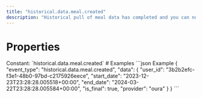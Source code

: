 ```yaml
---
title: "historical.data.meal.created"
description: "Historical pull of meal data has completed and you can now pull data for this resource."
---
```

# Properties
<ResponseField name="event_type" type="const string" required="true">
Constant: `historical.data.meal.created`
</ResponseField>
<ResponseField name="data" type="HistoricalDataCreated" required="true">
<Expandable title="HistoricalDataCreated" defaultOpen="true">
<ResponseField name="user_id" type="string" required="true">
</ResponseField>
<ResponseField name="start_date" type="string" required="true">
</ResponseField>
<ResponseField name="end_date" type="string" required="true">
</ResponseField>
<ResponseField name="is_final" type="boolean" required="true">
</ResponseField>
<ResponseField name="provider" type="string" required="true">
</ResponseField>
</Expandable>
</ResponseField>
# Examples
<CodeGroup>
```json Example
{
  "event_type": "historical.data.meal.created",
  "data": {
    "user_id": "3b2b2efc-f3e1-48b0-97bd-c2175926eece",
    "start_date": "2023-12-23T23:28:28.005518+00:00",
    "end_date": "2024-03-22T23:28:28.005584+00:00",
    "is_final": true,
    "provider": "oura"
  }
}
```
</CodeGroup>
